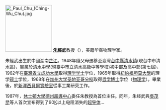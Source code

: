 [[File:_Paul_Chu_(Ching-Wu_Chu).jpg|150px]]
'''[[朱經武|朱經武]]'''教授{{JP}}（{{bd|1941年|12月2日|||catIdx=Zhu朱經武}}），美籍华裔物理学家。

朱經武出生於中國湖南[[芷江|芷江]]。1948年隨父母遷移至臺灣[[台中縣|台中縣]][[清水區_(臺中市)|清水镇]](現台中市清水區)，畢業於[[臺中市立清水高級中等學校|清水中學]](現臺中市立清水高級中等學校)初中部及高中部(第七屆)，1962年在[[臺灣省立成功大學|臺灣省立成功大學]]取得[[自然科學|理学]][[学士|学士]]学位，1965年取得[[紐約|紐約]][[福坦莫大學|福坦莫大學]]的理学[[硕士|硕士]]学位，1968年在[[加州大学圣地亚哥分校|加州大学圣地亚哥分校]]取得[[哲学博士|哲学博士]]学位（[[物理学|物理学]]）。畢業後，於[[新澤西|新澤西]][[貝爾實驗室|貝爾實驗室]]從事工業研究工作。

1987年，[[休士頓大學|休士頓大學]][[德州超導中心|德州超導中心]]委任朱教授為首位主任。同年，朱经武與[[吳茂昆|吳茂昆]]等人首次宣布得到了90[[热力学温标|K]]以上电阻消失的[[超导体|超导体]]...